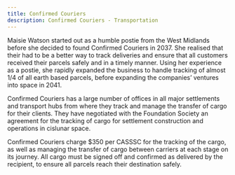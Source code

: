 ```yaml
---
title: Confirmed Couriers
description: Confirmed Couriers - Transportation
---
```


Maisie Watson started out as a humble postie from the West Midlands before she decided to found Confirmed Couriers in 2037. She realised that their had to be a better way to track deliveries and ensure that all customers received their parcels safely and in a timely manner. Using her experience as a postie, she rapidly expanded the business to handle tracking of almost 1/4 of all earth based parcels, before expanding the companies’ ventures into space in 2041.

Confirmed Couriers has a large number of offices in all major settlements and transport hubs from where they track and manage the transfer of cargo for their clients. They have negotiated with the Foundation Society an agreement for the tracking of cargo for settlement construction and operations in cislunar space.

Confirmed Couriers charge $350 per CASSSC for the tracking of the cargo, as well as managing the transfer of cargo between carriers at each stage on its journey. All cargo must be signed off and confirmed as delivered by the recipient, to ensure all parcels reach their destination safely.

